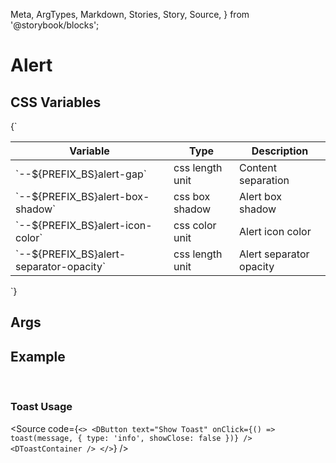   Meta,
  ArgTypes,
  Markdown,
  Stories,
  Story,
  Source,
} from '@storybook/blocks';


# Alert

## CSS Variables
<Markdown>
  {`

  | Variable                                      | Type             | Description              |
  |-----------------------------------------------|------------------|--------------------------|
  | \`--${PREFIX_BS}alert-gap\`                   | css length unit  | Content separation       |
  | \`--${PREFIX_BS}alert-box-shadow\`            | css box shadow   | Alert box shadow         |
  | \`--${PREFIX_BS}alert-icon-color\`            | css color unit   | Alert icon color         |
  | \`--${PREFIX_BS}alert-separator-opacity\`     | css length unit  | Alert separator opacity  |

  `}
</Markdown>

## Args
<Meta of={DAlertStories} />

<ArgTypes of={DAlertStories} />

## Example

<Story of={useToastStories.useToast} />
<br />

### Toast Usage
<Source
  code={`
<>
  <DButton
    text="Show Toast"
    onClick={() => toast(message, { type: 'info', showClose: false })}
  />
  <DToastContainer />
</>
  `}
/>

<Stories />


